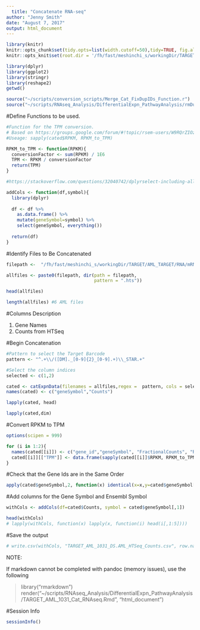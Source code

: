 ```yaml
---
  title: "Concatenate RNA-seq"
author: "Jenny Smith"
date: "August 7, 2017"
output: html_document
---
```

  
  
```r
library(knitr)
knitr::opts_chunk$set(tidy.opts=list(width.cutoff=50),tidy=TRUE, fig.align='center', fig.height = 8, fig.width = 10)
knitr::opts_knit$set(root.dir = '/fh/fast/meshinchi_s/workingDir/TARGET/AML_TARGET/RNA/mRNAseq/analysis/2018.08.07_Concatenate_DS.AML_RNAseq/')
```

```r
library(dplyr)
library(ggplot2)
library(stringr)
library(reshape2)
getwd()
```

```r
source("~/scripts/conversion_scripts/Merge_Cat_FixDupIDs_Function.r")
source("~/scripts/RNAseq_Analysis/DifferentialExpn_PathwayAnalysis/rmDupGenes_Function.r")
```




#Define Functions to be used. 

```r
#Function for the TPM conversion. 
# Based on https://groups.google.com/forum/#!topic/rsem-users/W9RQrZIOzA4
#Useage: sapply(cated$RPKM, RPKM_to_TPM)

RPKM_to_TPM <- function(RPKM){
  conversionFactor <- sum(RPKM) / 1E6
  TPM <- RPKM / conversionFactor
  return(TPM)
}
```


```r
#https://stackoverflow.com/questions/32040742/dplyrselect-including-all-other-columns-at-end-of-new-data-frame-or-beginni

addCols <- function(df,symbol){
  library(dplyr)
  
  df <- df %>%
    as.data.frame() %>%
    mutate(geneSymbol=symbol) %>%
    select(geneSymbol, everything())
  
  return(df)
}
```



#Identify Files to Be Concatenated

```r
filepath <-  "/fh/fast/meshinchi_s/workingDir/TARGET/AML_TARGET/RNA/mRNAseq/level3/gene/2018Aug_FHCRC_1031_Illumina_data/"

allfiles <- paste0(filepath, dir(path = filepath, 
                                 pattern = ".hts"))

head(allfiles)
```


```r
length(allfiles) #6 AML files 
```



#Columns Description

1. Gene Names
2. Counts from HTSeq

#Begin Concatenation 


```r
#Pattern to select the Target Barcode
pattern <- "^.+\\/([DM]._[0-9]{2}_[0-9].+)\\_STAR.+"

```

```r
#Select the column indices 
selected <- c(1,2)
```

```r

cated <- catExpnData(filenames = allfiles,regex =  pattern, cols = selected, header = FALSE)
names(cated) <- c("geneSymbol","Counts")
```

```r
lapply(cated, head)

lapply(cated,dim)
```


#Convert RPKM to TPM 

```r
options(scipen = 999)

for (i in 1:2){
  names(cated[[i]]) <- c("gene_id","geneSymbol", "FractionalCounts", "RPKM")
  cated[[i]][["TPM"]] <- data.frame(sapply(cated[[i]]$RPKM, RPKM_to_TPM))
}

```



#Check that the Gene Ids are in the Same Order


```r
apply(cated$geneSymbol,2, function(x) identical(x=x,y=cated$geneSymbol[,1]))
```



#Add columns for the Gene Symbol and Ensembl Symbol 


```r

withCols <- addCols(df=cated$Counts, symbol = cated$geneSymbol[,1])

head(withCols)
# lapply(withCols, function(x) lapply(x, function(i) head(i[,1:5])))
```


#Save the output

```r
# write.csv(withCols, "TARGET_AML_1031_DS.AML_HTSeq_Counts.csv", row.names = FALSE)
```



NOTE:
  
  If markdown cannot be completed with pandoc (memory issues), use the following

> library("rmarkdown")
> render("~/scripts/RNAseq_Analysis/DifferentialExpn_PathwayAnalysis/TARGET_AML_1031_Cat_RNAseq.Rmd", "html_document")


#Session Info

```r
sessionInfo()
```

